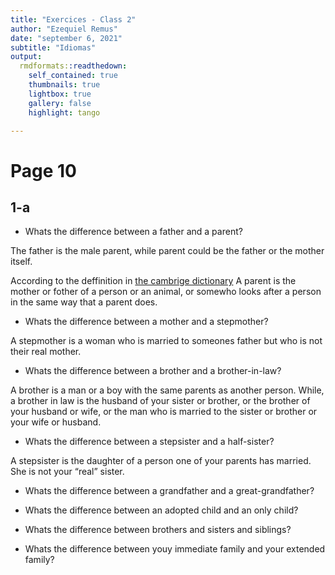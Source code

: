 ```yaml
---
title: "Exercices - Class 2"
author: "Ezequiel Remus"
date: "september 6, 2021"
subtitle: "Idiomas"
output:
  rmdformats::readthedown:
    self_contained: true
    thumbnails: true
    lightbox: true
    gallery: false
    highlight: tango

---
```



# Page 10

## 1-a

* Whats the difference between a father and a parent?

The father is the male parent, while parent could be the father or the mother itself.

According to the deffinition in [the cambrige dictionary](https://dictionary.cambridge.org/es/)
A parent is the mother or fother of a person or an animal, or somewho looks after a person
 in the same way that a parent does.
 
* Whats the difference between a mother and a stepmother?

A stepmother is a woman who is married to someones father but who is not their real mother.

* Whats the difference between a brother and a brother-in-law?

A brother is a man or a boy with the same parents as another person. While, a brother in law
is the husband of your sister or brother, or the brother of your husband or wife, or the man who is married to the sister or 
brother or your wife or husband.

* Whats the difference between a stepsister and a half-sister?

A stepsister is the daughter of a person one of your parents has married. 
She is not your "real" sister.

* Whats the difference between a grandfather and a great-grandfather?

* Whats the difference between an adopted child and an only child?

* Whats the difference between brothers and sisters and siblings?

* Whats the difference between youy immediate family and your extended family?


